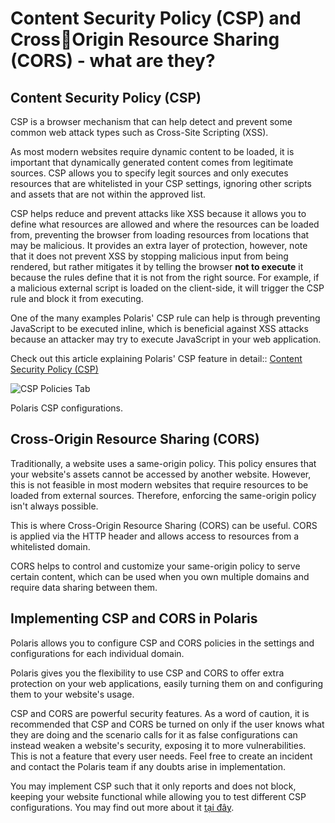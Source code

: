 # Content Security Policy (CSP) and CrossOrigin Resource Sharing (CORS) - what are they?

## Content Security Policy (CSP)

CSP is a browser mechanism that can help detect and prevent some common web attack types
such as Cross-Site Scripting (XSS).

As most modern websites require dynamic content to be loaded, it is important that dynamically
generated content comes from legitimate sources. CSP allows you to specify legit sources and
only executes resources that are whitelisted in your CSP settings, ignoring other scripts and
assets that are not within the approved list.

CSP helps reduce and prevent attacks like XSS because it allows you to define what resources
are allowed and where the resources can be loaded from, preventing the browser from loading
resources from locations that may be malicious. It provides an extra layer of protection,
however, note that it does not prevent XSS by stopping malicious input from being rendered, but
rather mitigates it by telling the browser **not to execute** it because the rules define that it is not
from the right source. For example, if a malicious external script is loaded on the client-side, it
will trigger the CSP rule and block it from executing.

One of the many examples Polaris' CSP rule can help is through preventing JavaScript to be
executed inline, which is beneficial against XSS attacks because an attacker may try to execute
JavaScript in your web application.

Check out this article explaining Polaris' CSP feature in detail:: [Content Security Policy (CSP)](../security-center/rules/csp)

![CSP Policies Tab](/img/security-center/rules/csp-policies-tab.png)

Polaris CSP configurations.

## Cross-Origin Resource Sharing (CORS)

Traditionally, a website uses a same-origin policy. This policy ensures that your website's assets
cannot be accessed by another website. However, this is not feasible in most modern websites
that require resources to be loaded from external sources. Therefore, enforcing the same-origin
policy isn't always possible.

This is where Cross-Origin Resource Sharing (CORS) can be useful. CORS is applied via the
HTTP header and allows access to resources from a whitelisted domain.

CORS helps to control and customize your same-origin policy to serve certain content, which
can be used when you own multiple domains and require data sharing between them.

## Implementing CSP and CORS in Polaris

Polaris allows you to configure CSP and CORS policies in the settings and configurations for
each individual domain.

Polaris gives you the flexibility to use CSP and CORS to offer extra protection on your web
applications, easily turning them on and configuring them to your website's usage.

CSP and CORS are powerful security features. As a word of caution, it is recommended that
CSP and CORS be turned on only if the user knows what they are doing and the scenario calls
for it as false configurations can instead weaken a website's security, exposing it to more
vulnerabilities. This is not a feature that every user needs. Feel free to create an incident and
contact the Polaris team if any doubts arise in implementation.

You may implement CSP such that it only reports and does not block, keeping your website
functional while allowing you to test different CSP configurations. You may find out more about it [tại đây](../security-center/rules/csp).
